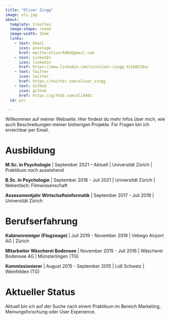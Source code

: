 ```yaml
---
title: "Oliver Zingg"
image: oli.jpg
about: 
  template: trestles
  image-shape: round
  image-width: 15em
  links:
    - text: Email
      icon: envelope
      href: mailto:oliver9402@gmail.com
    - text: LinkedIn
      icon: linkedin
      href: https://www.linkedin.com/in/oliver-zingg-321b0228a/
    - text: Twitter
      icon: twitter
      href: https://twitter.com/oliver_zingg
    - text: GitHub
      icon: github
      href: https://github.com/oli9402
  id: pcc

---
```


Willkommen auf meiner Webseite. Hier findest du mehr Infos über mich, wie auch Beschreibungen meiner bisherigen Projekte. Für Fragen bin ich erreichbar per Email.

:::{.panel-tabset}

# Ausbildung

**M.Sc. in Psychologie** | September 2021 – Aktuell | Universität Zürich | Praktikum noch ausstehend

**B.Sc. in Psychologie** | September 2018 - Juli 2021 | Universität Zürich | Nebenfach: Filmwissenschaft

**Assessmentjahr Wirtschaftsinformatik** | September 2017 - Juli 2018 | Universität Zürich 



# Berufserfahrung

**Kabinenreiniger (Flugzeuge)** | Juli 2019 - November 2019 | Vebego Airport AG | Zürich

**Mitarbeiter Wäscherei Bodensee** | November 2015 - Juli 2016 | Wäscherei Bodensee AG | Münsterlingen (TG)

**Kommissionierer** | August 2015 - September 2015 | Lidl Schweiz | Weinfelden (TG)

# Aktueller Status 

Aktuell bin ich auf der Suche nach einem Praktikum im Bereich Marketing, Meinungsforschung  oder User Experience. 
:::


